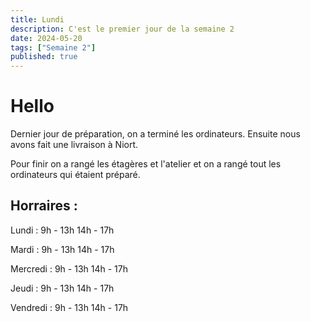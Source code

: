 ```yaml
---
title: Lundi
description: C'est le premier jour de la semaine 2
date: 2024-05-20
tags: ["Semaine 2"]
published: true
---
```



# Hello


Dernier jour de préparation, on a terminé les ordinateurs. Ensuite nous avons fait une livraison à Niort.

Pour finir on a rangé les étagères et l'atelier et on a rangé tout les ordinateurs qui étaient préparé.


## Horraires :

Lundi    : 9h - 13h 14h - 17h

Mardi    : 9h - 13h 14h - 17h

Mercredi : 9h - 13h 14h - 17h

Jeudi    : 9h - 13h 14h - 17h

Vendredi : 9h - 13h 14h - 17h